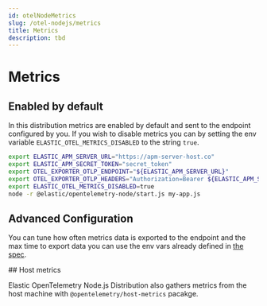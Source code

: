 ```yaml
---
id: otelNodeMetrics
slug: /otel-nodejs/metrics
title: Metrics
description: tbd
---
```


# Metrics

## Enabled by default

In this distribution metrics are enabled by default and sent to the endpoint
configured by you. If you wish to disable metrics you can by setting the env
variable `ELASTIC_OTEL_METRICS_DISABLED` to the string `true`.

```sh
export ELASTIC_APM_SERVER_URL="https://apm-server-host.co"
export ELASTIC_APM_SECRET_TOKEN="secret_token"
export OTEL_EXPORTER_OTLP_ENDPOINT="${ELASTIC_APM_SERVER_URL}"
export OTEL_EXPORTER_OTLP_HEADERS="Authorization=Bearer ${ELASTIC_APM_SECRET_TOKEN}"
export ELASTIC_OTEL_METRICS_DISABLED=true
node -r @elastic/opentelemetry-node/start.js my-app.js
```

## Advanced Configuration

You can tune how often metrics data is exported to the endpoint and the max time
to export data you can use the env vars already defined in [the spec](https://opentelemetry.io/docs/specs/otel/configuration/sdk-environment-variables/#periodic-exporting-metricreader).

## Host metrics

Elastic OpenTelemetry Node.js Distribution also gathers metrics from the host
machine with `@opentelemetry/host-metrics` pacakge.
